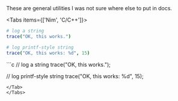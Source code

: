 
<Callout emoji="🤷">
These are general utilities I was not sure where else to put in docs.
</Callout>


<Tabs items={['Nim', 'C/C++']}>
<Tab>
```nim
# log a string
trace("OK, this works.")

# log printf-style string
trace("OK, this works: %d", 15)
```
</Tab>
<Tab>
```c
// log a string
trace("OK, this works.");

// log printf-style string
trace("OK, this works: %d", 15);
```
</Tab>
</Tabs>
